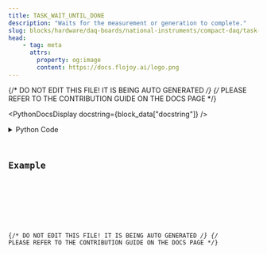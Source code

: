 ```yaml
---
title: TASK_WAIT_UNTIL_DONE
description: "Waits for the measurement or generation to complete."
slug: blocks/hardware/daq-boards/national-instruments/compact-daq/task-wait-until-done
head:
    - tag: meta
      attrs:
        property: og:image
        content: https://docs.flojoy.ai/logo.png
---
```


{/* DO NOT EDIT THIS FILE! IT IS BEING AUTO GENERATED */}
{/* PLEASE REFER TO THE CONTRIBUTION GUIDE ON THE DOCS PAGE */}


<PythonDocsDisplay docstring={block_data["docstring"]} />
<details>
<summary>Python Code</summary>



<Code code={pythonCode} lang="py" wrap theme="dracula" />

[Find this Flojoy Block on GitHub](https://github.com/flojoy-ai/blocks/blob/main/blocks/HARDWARE/DAQ_BOARDS/NATIONAL_INSTRUMENTS/COMPACT_DAQ/TASK_WAIT_UNTIL_DONE/TASK_WAIT_UNTIL_DONE.py)

</details>

## Example


<GetHelpWidget />


<AppDisplay app={app} blockName="TASK_WAIT_UNTIL_DONE" client:visible />


<Example />

{/* DO NOT EDIT THIS FILE! IT IS BEING AUTO GENERATED */}
{/* PLEASE REFER TO THE CONTRIBUTION GUIDE ON THE DOCS PAGE */}
